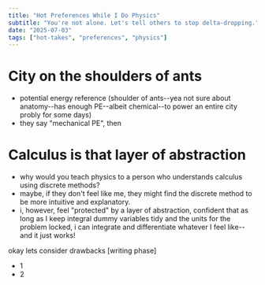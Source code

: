 ```yaml
---
title: "Hot Preferences While I Do Physics"
subtitle: "You're not alone. Let's tell others to stop delta-dropping."
date: "2025-07-03"
tags: ["hot-takes", "preferences", "physics"]
---
```



# City on the shoulders of ants

- potential energy reference (shoulder of ants--yea not sure about anatomy--has enough PE--albeit chemical--to power an entire city probly for some days)
- they say "mechanical PE", then 

# Calculus is that layer of abstraction

- why would you teach physics to a person who understands calculus using discrete methods?
- maybe, if they don't feel like me, they might find the discrete method to be more intuitive and explanatory.
- i, however, feel "protected" by a layer of abstraction, confident that as long as I keep integral dummy variables tidy and the units for the problem locked, i can integrate and differentiate whatever I feel like--and it just works!

okay lets consider drawbacks [writing phase]
- 1
- 2
